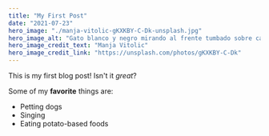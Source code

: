 ```yaml
---
title: "My First Post"
date: "2021-07-23"
hero_image: "./manja-vitolic-gKXKBY-C-Dk-unsplash.jpg"
hero_image_alt: "Gato blanco y negro mirando al frente tumbado sobre cama de bambú con fondo verde y ojos verdes"
hero_image_credit_text: "Manja Vitolic"
hero_image_credit_link: "https://unsplash.com/photos/gKXKBY-C-Dk"
---
```


This is my first blog post! Isn't it *great*?

Some of my **favorite** things are:

* Petting dogs
* Singing
* Eating potato-based foods